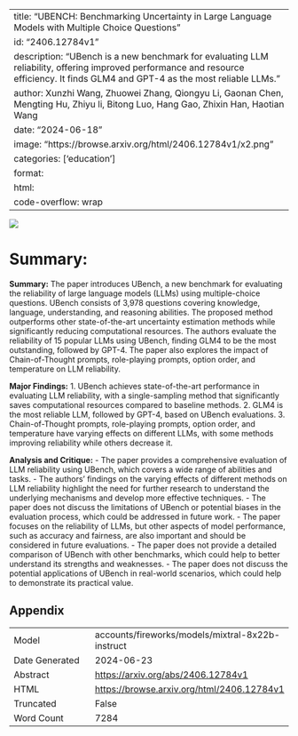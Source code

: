 
---
title: "UBENCH: Benchmarking Uncertainty in Large Language Models with Multiple Choice Questions"
id: "2406.12784v1"
description: "UBench is a new benchmark for evaluating LLM reliability, offering improved performance and resource efficiency. It finds GLM4 and GPT-4 as the most reliable LLMs."
author: Xunzhi Wang, Zhuowei Zhang, Qiongyu Li, Gaonan Chen, Mengting Hu, Zhiyu li, Bitong Luo, Hang Gao, Zhixin Han, Haotian Wang
date: "2024-06-18"
image: "https://browse.arxiv.org/html/2406.12784v1/x2.png"
categories: ['education']
format:
  html:
    code-overflow: wrap
---

![](https://browse.arxiv.org/html/2406.12784v1/x2.png)

# Summary:

**Summary:**
The paper introduces UBench, a new benchmark for evaluating the reliability of large language models (LLMs) using multiple-choice questions. UBench consists of 3,978 questions covering knowledge, language, understanding, and reasoning abilities. The proposed method outperforms other state-of-the-art uncertainty estimation methods while significantly reducing computational resources. The authors evaluate the reliability of 15 popular LLMs using UBench, finding GLM4 to be the most outstanding, followed by GPT-4. The paper also explores the impact of Chain-of-Thought prompts, role-playing prompts, option order, and temperature on LLM reliability.

**Major Findings:**
1. UBench achieves state-of-the-art performance in evaluating LLM reliability, with a single-sampling method that significantly saves computational resources compared to baseline methods.
2. GLM4 is the most reliable LLM, followed by GPT-4, based on UBench evaluations.
3. Chain-of-Thought prompts, role-playing prompts, option order, and temperature have varying effects on different LLMs, with some methods improving reliability while others decrease it.

**Analysis and Critique:**
- The paper provides a comprehensive evaluation of LLM reliability using UBench, which covers a wide range of abilities and tasks.
- The authors' findings on the varying effects of different methods on LLM reliability highlight the need for further research to understand the underlying mechanisms and develop more effective techniques.
- The paper does not discuss the limitations of UBench or potential biases in the evaluation process, which could be addressed in future work.
- The paper focuses on the reliability of LLMs, but other aspects of model performance, such as accuracy and fairness, are also important and should be considered in future evaluations.
- The paper does not provide a detailed comparison of UBench with other benchmarks, which could help to better understand its strengths and weaknesses.
- The paper does not discuss the potential applications of UBench in real-world scenarios, which could help to demonstrate its practical value.

## Appendix

|          |          |
|----------|----------|
| Model     | accounts/fireworks/models/mixtral-8x22b-instruct       |
| Date Generated     | 2024-06-23       |
| Abstract | [https://arxiv.org/abs/2406.12784v1](https://arxiv.org/abs/2406.12784v1)        |
| HTML     | [https://browse.arxiv.org/html/2406.12784v1](https://browse.arxiv.org/html/2406.12784v1)       |
| Truncated       | False       |
| Word Count       | 7284       |
